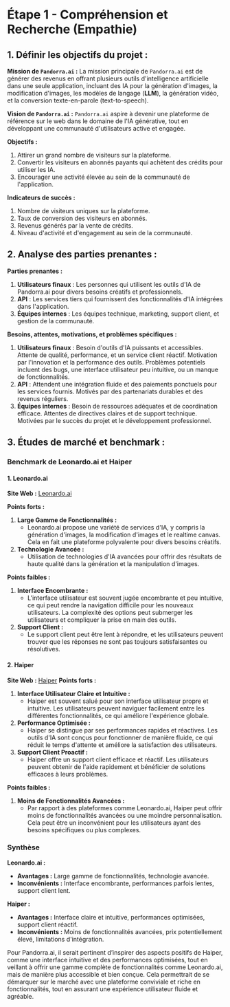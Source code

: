 # Étape 1 - Compréhension et Recherche (Empathie)

## 1. Définir les objectifs du projet :

**Mission de `Pandorra.ai` :** La mission principale de `Pandorra.ai` est de générer des revenus en offrant plusieurs outils d'intelligence artificielle dans une seule application, incluant des IA pour la génération d'images, la modification d'images, les modèles de langage (**LLM**), la génération vidéo, et la conversion texte-en-parole (text-to-speech).

**Vision de `Pandorra.ai` :** `Pandorra.ai` aspire à devenir une plateforme de référence sur le web dans le domaine de l'IA générative, tout en développant une communauté d'utilisateurs active et engagée.

**Objectifs :**
1. Attirer un grand nombre de visiteurs sur la plateforme.
2. Convertir les visiteurs en abonnés payants qui achètent des crédits pour utiliser les IA.
3. Encourager une activité élevée au sein de la communauté de l'application.

**Indicateurs de succès :**
1. Nombre de visiteurs uniques sur la plateforme.
2. Taux de conversion des visiteurs en abonnés.
3. Revenus générés par la vente de crédits.
4. Niveau d'activité et d'engagement au sein de la communauté.

## 2. Analyse des parties prenantes :

**Parties prenantes :**
1. **Utilisateurs finaux** : Les personnes qui utilisent les outils d'IA de Pandorra.ai pour divers besoins créatifs et professionnels.
2. **API** : Les services tiers qui fournissent des fonctionnalités d'IA intégrées dans l'application.
3. **Équipes internes** : Les équipes technique, marketing, support client, et gestion de la communauté.

**Besoins, attentes, motivations, et problèmes spécifiques :**
1. **Utilisateurs finaux** : Besoin d'outils d'IA puissants et accessibles. Attente de qualité, performance, et un service client réactif. Motivation par l'innovation et la performance des outils. Problèmes potentiels incluent des bugs, une interface utilisateur peu intuitive, ou un manque de fonctionnalités.
2. **API** : Attendent une intégration fluide et des paiements ponctuels pour les services fournis. Motivés par des partenariats durables et des revenus réguliers.
3. **Équipes internes** : Besoin de ressources adéquates et de coordination efficace. Attentes de directives claires et de support technique. Motivées par le succès du projet et le développement professionnel.

## 3. Études de marché et benchmark :
### Benchmark de Leonardo.ai et Haiper

#### 1. Leonardo.ai
**Site Web :** [Leonardo.ai](https://leonardo.ai/)

**Points forts :**
1. **Large Gamme de Fonctionnalités :**
    - Leonardo.ai propose une variété de services d'IA, y compris la génération d'images, la modification d'images et le realtime canvas. Cela en fait une plateforme polyvalente pour divers besoins créatifs.
2. **Technologie Avancée :**
    - Utilisation de technologies d'IA avancées pour offrir des résultats de haute qualité dans la génération et la manipulation d'images.
    
**Points faibles :**
1. **Interface Encombrante :**
    - L'interface utilisateur est souvent jugée encombrante et peu intuitive, ce qui peut rendre la navigation difficile pour les nouveaux utilisateurs. La complexité des options peut submerger les utilisateurs et compliquer la prise en main des outils.
2. **Support Client :**
    - Le support client peut être lent à répondre, et les utilisateurs peuvent trouver que les réponses ne sont pas toujours satisfaisantes ou résolutives.

#### 2. Haiper
**Site Web :** [Haiper](https://haiper.ai/)
**Points forts :**
1. **Interface Utilisateur Claire et Intuitive :**
    - Haiper est souvent salué pour son interface utilisateur propre et intuitive. Les utilisateurs peuvent naviguer facilement entre les différentes fonctionnalités, ce qui améliore l'expérience globale.
2. **Performance Optimisée :**
    - Haiper se distingue par ses performances rapides et réactives. Les outils d'IA sont conçus pour fonctionner de manière fluide, ce qui réduit le temps d'attente et améliore la satisfaction des utilisateurs.
3. **Support Client Proactif :**
    - Haiper offre un support client efficace et réactif. Les utilisateurs peuvent obtenir de l'aide rapidement et bénéficier de solutions efficaces à leurs problèmes.

**Points faibles :**
1. **Moins de Fonctionnalités Avancées :**
    - Par rapport à des plateformes comme Leonardo.ai, Haiper peut offrir moins de fonctionnalités avancées ou une moindre personnalisation. Cela peut être un inconvénient pour les utilisateurs ayant des besoins spécifiques ou plus complexes.

### Synthèse
**Leonardo.ai :**
- **Avantages :** Large gamme de fonctionnalités, technologie avancée.
- **Inconvénients :** Interface encombrante, performances parfois lentes, support client lent.

**Haiper :**
- **Avantages :** Interface claire et intuitive, performances optimisées, support client réactif.
- **Inconvénients :** Moins de fonctionnalités avancées, prix potentiellement élevé, limitations d'intégration.

Pour Pandorra.ai, il serait pertinent d’inspirer des aspects positifs de Haiper, comme une interface intuitive et des performances optimisées, tout en veillant à offrir une gamme complète de fonctionnalités comme Leonardo.ai, mais de manière plus accessible et bien conçue. Cela permettrait de se démarquer sur le marché avec une plateforme conviviale et riche en fonctionnalités, tout en assurant une expérience utilisateur fluide et agréable.

